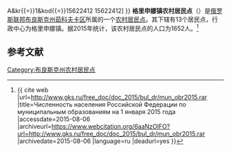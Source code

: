 {{Infobox Settlement
| official_name = 格里申娜镇农村居民点
| native_name = Гришинослободское сельское поселение
| settlement_type = [[农村居民点|农村居民点]]
| subdivision_type = [[国家|国家]]
| subdivision_type1 = [[州_(俄罗斯)|州]]
| subdivision_type2 = [[区_(苏联)|区]]
| subdivision_name = {{RUS}}
| subdivision_name1 = [[布良斯克州|布良斯克州]]
| subdivision_name2 = [[茹科夫卡区|茹科夫卡区]]
| seat_type = 行政中心
| seat = 格里申娜镇
| population_as_of=2015
| population_footnotes = <ref name=stat />
| population_total = 1652
| coordinates_display = inline,title
| latd =  | latm =  | lats =  | latNS = N
| longd =  | longm =  | longs =  | longEW = E
| timezone = [[莫斯科时间|MSK]]
| utc_offset = +3
| blank_name = [[俄罗斯市政土地区划代码|OKTMO编码]]
| blank_info = [http://classif.spb.ru/classificators/view/tma.php?st{{=}}A&kr{{=}}1&kod{{=}}15622412 15622412]
}}
'''格里申娜镇农村居民点'''（{{lang-ru|Гришинослободское сельское поселение}}）是[[俄罗斯联邦|俄罗斯联邦]][[布良斯克州|布良斯克州]][[茹科夫卡区|茹科夫卡区]]所属的一个[[农村居民点|农村居民点]]。其下辖有13个居民点，行政中心为格里申娜镇。据2015年统计，该农村居民点的人口为1652人。<ref name=stat>{{ cite web |url=http://www.gks.ru/free_doc/doc_2015/bul_dr/mun_obr2015.rar |title=Численность населения Российской Федерации по муниципальным образованиям на 1 января 2015 года |accessdate=2015-08-06 |archiveurl=https://www.webcitation.org/6aaNzOlFO?url=http://www.gks.ru/free_doc/doc_2015/bul_dr/mun_obr2015.rar |archivedate=2015-08-06 |language=ru |deadurl=yes }}</ref>

== 参考文献 ==
{{reflist}}

{{Russia-stub}}

[[Category:布良斯克州农村居民点|Category:布良斯克州农村居民点]]